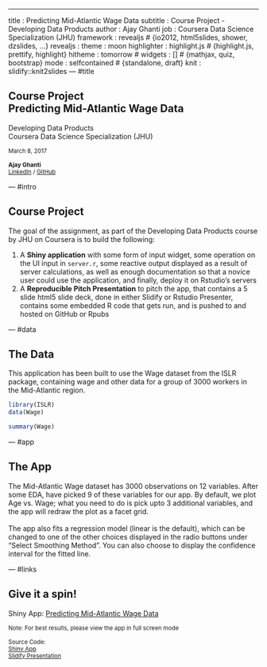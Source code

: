 ---
title       : Predicting Mid-Atlantic Wage Data
subtitle    : Course Project - Developing Data Products
author      : Ajay Ghanti
job         : Coursera Data Science Specialization (JHU)
framework   : revealjs        # {io2012, html5slides, shower, dzslides, ...}
revealjs    :
    theme   : moon
highlighter : highlight.js  # {highlight.js, prettify, highlight}
hitheme     : tomorrow      # 
widgets     : []            # {mathjax, quiz, bootstrap}
mode        : selfcontained # {standalone, draft}
knit        : slidify::knit2slides
--- #title

<style>
.reveal .slides {
    text-align: left;
}

.reveal b {
    color: blue;
}

</style>

## Course Project<br/>Predicting Mid-Atlantic Wage Data

Developing Data Products
<br/>
Coursera Data Science Specialization (JHU)

<small>
    March 8, 2017<br/><br/>
    __Ajay Ghanti__<br/>
    [LinkedIn](https://www.linkedin.com/in/ajayghanti) / [GitHub](https://github.com/aghanti7)
</small>

--- #intro

## Course Project

The goal of the assignment, as part of the Developing Data Products course by JHU on Coursera is to build the following:

1. A <b>Shiny application</b> with some form of input widget, some operation on the UI input in `server.r`, some reactive output displayed as a result of server calculations, as well as enough documentation so that a novice user could use the application, and finally, deploy it on Rstudio's servers
2. A <b>Reproducible Pitch Presentation</b> to pitch the app, that contains a 5 slide html5 slide deck, done in either Slidify or Rstudio Presenter, contains some embedded R code that gets run, and is pushed to and hosted on GitHub or Rpubs

--- #data

## The Data

This application has been built to use the Wage dataset from the ISLR package, containing wage and other data for a group of 3000 workers in the Mid-Atlantic region.

```r
library(ISLR)
data(Wage)
```
```r
summary(Wage)
```

--- #app

## The App

The Mid-Atlantic Wage dataset has 3000 observations on 12 variables. After some EDA, have picked 9 of these variables for our app. By default, we plot Age vs. Wage; what you need to do is pick upto 3 additional variables, and the app will redraw the plot as a facet grid.<br/><br/>The app also fits a regression model (linear is the default), which can be changed to one of the other choices displayed in the radio buttons under "Select Smoothing Method". You can also choose to display the confidence interval for the fitted line.

--- #links

## Give it a spin!

Shiny App: [Predicting Mid-Atlantic Wage Data](https://ajayghanti.shinyapps.io/analyzeWagesShinyApp/)

<small>
    Note: For best results, please view the app in full screen mode
    <br/><br/>
    Source Code:
    <br/>[Shiny App](https://github.com/aghanti7/courseraDevelopingDataProducts/tree/gh-pages/Wk4/analyzeWagesShinyApp)
    <br/>[Slidify Presentation](https://github.com/aghanti7/courseraDevelopingDataProducts/tree/gh-pages/Wk4/analyzeWagesSlidifyPres)
</small>


